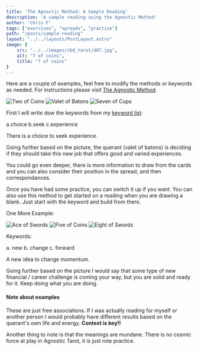 ```yaml
---
title: 'The Agnostic Method: A Sample Reading'
description: 'A sample reading using the Agnostic Method'
author: 'Chris F'
tags: ["exercises", "spreads", "practice"]
path: "/posts/sample-reading"
layout: "../../layouts/PostLayout.astro"
image: {
    src: "../../images/cbd_tarot/d07.jpg",
    alt: "7 of coins",
    title: "7 of coins"
}
---
```





Here are a couple of examples, feel free to modify the methods or keywords as needed. For instructions please visit [The Agnostic Method](/posts/the-agnostic-method).

<div class="card-row">
    <img src={twoCoins.src} alt="Two of Coins" title="Two of Coins"/>
    <img src={valetBatons.src} alt="Valet of Batons" title="Valet of Batons"/>
    <img src={sevenCups.src} alt="Seven of Cups" title="Seven of Cups"/>
</div>

First I will write dow the keywords from my [keyword list](/posts/keywords):

a.choice
b.seek 
c.experience

There is a choice to seek experience. 

Going further based on the picture, the querant (valet of batons) is deciding if they should take this new job that offers good and varied experiences. 

You could go even deeper, there is more information to draw from the cards and you can also consider their position in the spread, and then correspondances. 

Once you have had some practice, you can switch it up if you want. You can also use this method to get started on a reading when you are drawing a blank. Just start with the keyword and build from there.

One More Example:

<div class="card-row">
    <img src={aceSwords.src} alt="Ace of Swords" title="Ace of Swords"/>
    <img src={fiveCoins.src} alt="Five of Coins" title="Five of Coins"/>
    <img src={eightSwords.src} alt="Eight of Swords" title="Eight of Swords"/>
</div>

Keywords:

a. new
b. change
c. forward

A new idea to change momentum.

Going further based on the picture I would say that some type of new financial / career challenge is coming your way, but you are solid and ready for it. Keep doing what you are doing.

#### Note about examples

These are just free associations. If I was actually reading for myself or another person I would probably have different results based on the querant's own life and energy. **Context is key!!**

Another thing to note is that the meanings are mundane. There is no cosmic force at play in Agnostic Tarot, it is just rote practice.